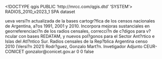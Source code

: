 <!DOCTYPE qgis PUBLIC 'http://mrcc.com/qgis.dtd' 'SYSTEM'>
<qgis version="3.20.0-Odense">
  <identifier>RADIOS_2010_v2023_1</identifier>
  <parentidentifier></parentidentifier>
  <language>SPA</language>
  <type>dataset</type>
  <title>RADIOS_2010_v2023_1</title>
  <abstract>ueva versi?n actualizada de la bases cartogr?fica de los censos nacionales de Argentina, a?os 1991, 2001 y 2010. Incorpora mejoras sustanciales en georreferenciaci?n de los radios censales, correcci?n de c?digos para v?ncular con bases REDATAM, y nuevos pol?gonos para el Sector Ant?rtico e Islas del Atl?ntico Sur.</abstract>
  <keywords vocabulary="Search keys">
    <keyword>Radios censales de la Rep?blica Argentina</keyword>
    <keyword>censo 2010 (Versi?n 2021)</keyword>
  </keywords>
  <contact>
    <name></name>
    <organization></organization>
    <position></position>
    <voice></voice>
    <fax></fax>
    <email></email>
    <role></role>
  </contact>
  <links/>
  <fees></fees>
  <rights>Rodr?guez, Gonzalo Mart?n.&#xd;
Invetigador Adjunto CEUR-CONICET&#xd;
gonzalor@conicet.gov.ar</rights>
  <encoding></encoding>
  <crs>
    <spatialrefsys>
      <wkt></wkt>
      <proj4></proj4>
      <srsid>0</srsid>
      <srid>0</srid>
      <authid></authid>
      <description></description>
      <projectionacronym></projectionacronym>
      <ellipsoidacronym></ellipsoidacronym>
      <geographicflag>false</geographicflag>
    </spatialrefsys>
  </crs>
  <extent>
    <spatial minx="-74" miny="-89.9999909999999943" crs="EPSG:4326" maxy="-21.78077800000000153" maxz="0" dimensions="2" minz="0" maxx="-26.25206999999999979"/>
    <temporal>
      <period>
        <start></start>
        <end></end>
      </period>
    </temporal>
  </extent>
</qgis>
